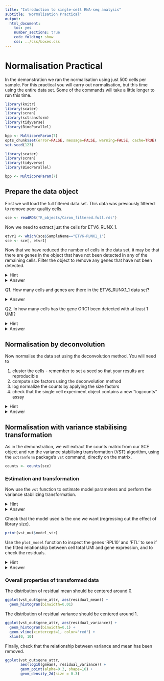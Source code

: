 ```yaml
---
title: "Introduction to single-cell RNA-seq analysis"
subtitle: 'Normalisation Practical'
output:
  html_document:
    toc: yes
    number_sections: true
    code_folding: show 
    css: ../css/boxes.css
---
```


# Normalisation Practical

In the demonstration we ran the normalisation using just 500 cells per sample.
For this practical you will carry out normalisation, but this time using the 
entire data set. Some of the commands will take a little longer to run this 
time.

```r
library(knitr)
library(scater)
library(scran)
library(sctransform)
library(tidyverse)
library(BiocParallel)

bpp <- MulticoreParam(7)
opts_chunk$set(error=FALSE, message=FALSE, warning=FALSE, cache=TRUE)
set.seed(123)
```

```r
library(scater)
library(scran)
library(tidyverse)
library(BiocParallel)

bpp <- MulticoreParam(7)
```

## Prepare the data object

First we will load the full filtered data set. This data was previously filtered
to remove poor quality cells.

```r
sce <- readRDS("R_objects/Caron_filtered.full.rds")
```

Now we need to extract just the cells for ETV6_RUNX_1.

```r
etvr1 <- which(sce$SampleName=="ETV6-RUNX1_1")
sce <- sce[, etvr1]
```

:::exercise 

Now that we have reduced the number of cells in the data set, it may be that
there are genes in the object that have not been detected in any of the 
remaining cells. Filter the object to remove any genes that have not been 
detected.

<details><summary>Hint</summary>

Any gene that has not been detected will have total UMI count across all cells
of zero. You can use `rowSums` on the `counts` matrix of the single cell object
to determine the total counts for each each gene. Then keep only rows with total
counts greater than 0.

</details>

<details><summary>Answer</summary>

```r
detected_genes <- rowSums(counts(sce)) > 0
sce <- sce[detected_genes,]
```

</details>

Q1. How many cells and genes are there in the ETV6_RUNX1_1 data set?

<details><summary>Answer</summary>

```r
dim(sce)
```

or

```r
sce
```


There are `r ncol(sce)` cells remaining and `r nrow(sce)` genes detected.

</details>

Q2. In how many cells has the gene ORC1 been detected with at least 1 UMI?

<details><summary>Hint</summary>

You will need to search the `rowData` of the single cell experiment 
object to determine which row of the `counts` matrix contains the data for the
gene ORC1. 

You can either use the row name (in this case the Ensembl ID) or the row number
to retrieve the counts for ORC1 from the counts matrix. You can then determine
how many of these are greater than 0.

</details>

<details><summary>Answer</summary>

```r
orc1_row <- which(rowData(sce)$Symbol == "ORC1")
sum(counts(sce)[orc1_row, ] > 0)
```

</details>

:::

## Normalisation by deconvolution

:::exercise 

Now normalise the data set using the deconvolution method. You will need to

1. cluster the cells - remember to set a seed so that your results are
reproducible
2. compute size factors using the deconvolution method  
3. log normalize the counts by applying the size factors  
4. check that the single cell experiment object contains a new "logcounts" assay

<details><summary>Hint</summary>

These are the commands you will need to use for each step:

1. cluster the cells: `quickCluster`
2. compute size factors: `computePooledFactors`
3. log normalize the counts: `logNormCounts`
4. check assay: `assayNames`

</details>

<details><summary>Answer</summary>

### Cluster cells

```r
set.seed(100) 
clust <- quickCluster(sce, BPPARAM = bpp)
```

### Compute size factors

```r
sce <- computePooledFactors(sce,
			 clusters = clust,
			 min.mean = 0.1,
			 BPPARAM = bpp)
```

### Apply size factors

```r
sce <- logNormCounts(sce)
```

### Check assays

```r
assayNames(sce)
```

</details>

:::

## Normalisation with variance stabilising transformation

As in the demonstration, we will extract the counts matrix from our SCE object
and run the variance stabilising transformation (VST) algorithm, using the
`sctranform` package's `vst` command, directly on the matrix.

```r
counts <- counts(sce)
```

### Estimation and transformation

:::exercise 

Now use the `vst` function to estimate model parameters and perform the variance
stabilizing transformation.

<details><summary>Hint</summary>

You will need to provide 4 arguments:

* `umi` - The matrix of UMI counts with genes as rows and cells as columns  
* `latent_var` - The independent variables to regress out as a character vector
- in this case this should be 'log_umi'
* `return_gene_attr` - set to 'TRUE'
* `return_cell_attr` - set to 'TRUE' 

</details>

<details><summary>Answer</summary>

```r
set.seed(44)
vst_out <- vst(umi = counts,
               latent_var = 'log_umi',
               return_gene_attr = TRUE,
               return_cell_attr = TRUE
  )
```

</details>

:::

Check that the model used is the one we want (regressing out the effect of 
library size).

```r
print(vst_out$model_str)
```

:::exercise

Use the `plot_model` function to inspect the genes 'RPL10' and 'FTL' to see if
the fitted relationship between cell total UMI and gene expression, and to 
check the residuals.

<details><summary>Hint</summary>

First you will need to retrieve the Ensembl IDs for each of the genes.

The `plot_model` function requires four arguments:

+ `x` - the output of `vst`
+ `umi` - the counts matrix that `vst` was run on
+ `goi` - the IDs of the **g**enes **o**f **i**nterest - these should match the
rownames of the original counts matrix. In our case these should be Ensembl IDS
+ `plot_residual` - set this to `TRUE`

</details>

<details><summary>Answer</summary>

```r
ensId <- rowData(sce) %>%
	as.data.frame %>%
	filter(Symbol %in% c('RPL10', 'FTL')) %>%
  pull("ID")

plot_model(x = vst_out,
           umi = counts,
           goi = ensId,
           plot_residual = TRUE)
```

</details>

:::

### Overall properties of transformed data

The distribution of residual mean should be centered around 0.

```r
ggplot(vst_out$gene_attr, aes(residual_mean)) +
  geom_histogram(binwidth=0.01)
```

The distribution of residual variance should be centered around 1.

```r
ggplot(vst_out$gene_attr, aes(residual_variance)) +
  geom_histogram(binwidth=0.1) +
  geom_vline(xintercept=1, color='red') +
  xlim(0, 10)
```

Finally, check that the relationship between variance and mean has been removed.

```r
ggplot(vst_out$gene_attr,
       aes(log10(gmean), residual_variance)) +
       geom_point(alpha=0.3, shape=16) +
       geom_density_2d(size = 0.3)
```
